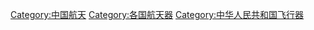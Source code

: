 [[Category:中国航天|Category:中国航天]]
[[Category:各国航天器|Category:各国航天器]]
[[Category:中华人民共和国飞行器|Category:中华人民共和国飞行器]]